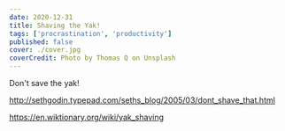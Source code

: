 ```yaml
---
date: 2020-12-31
title: Shaving the Yak!
tags: ['procrastination', 'productivity']
published: false
cover: ./cover.jpg
coverCredit: Photo by Thomas Q on Unsplash
---
```


Don't save the yak!

http://sethgodin.typepad.com/seths_blog/2005/03/dont_shave_that.html

https://en.wiktionary.org/wiki/yak_shaving
